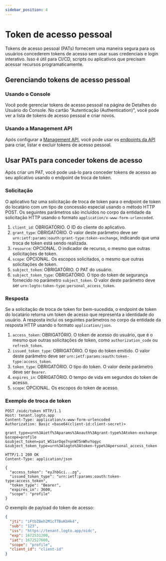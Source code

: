 ```yaml
---
sidebar_position: 4
---
```


# Token de acesso pessoal

Tokens de acesso pessoal (PATs) fornecem uma maneira segura para os usuários concederem tokens de acesso sem usar suas credenciais e login interativo. Isso é útil para CI/CD, scripts ou aplicativos que precisam acessar recursos programaticamente.

## Gerenciando tokens de acesso pessoal

### Usando o Console

Você pode gerenciar tokens de acesso pessoal na página de Detalhes do Usuário do Console. No cartão "Autenticação (Authentication)", você pode ver a lista de tokens de acesso pessoal e criar novos.

### Usando a Management API

Após configurar a [Management API](/integrate-logto/interact-with-management-api/), você pode usar os [endpoints da API](https://openapi.logto.io/operation/operation-listuserpersonalaccesstokens) para criar, listar e excluir tokens de acesso pessoal.

## Usar PATs para conceder tokens de acesso

Após criar um PAT, você pode usá-lo para conceder tokens de acesso ao seu aplicativo usando o endpoint de troca de token.

### Solicitação

O aplicativo faz uma solicitação de troca de token para o endpoint de token do locatário com um tipo de concessão especial usando o método HTTP POST. Os seguintes parâmetros são incluídos no corpo da entidade da solicitação HTTP usando o formato `application/x-www-form-urlencoded`.

1. `client_id`: OBRIGATÓRIO. O ID do cliente do aplicativo.
2. `grant_type`: OBRIGATÓRIO. O valor deste parâmetro deve ser `urn:ietf:params:oauth:grant-type:token-exchange`, indicando que uma troca de token está sendo realizada.
3. `resource`: OPCIONAL. O indicador de recurso, o mesmo que outras solicitações de token.
4. `scope`: OPCIONAL. Os escopos solicitados, o mesmo que outras solicitações de token.
5. `subject_token`: OBRIGATÓRIO. O PAT do usuário.
6. `subject_token_type`: OBRIGATÓRIO. O tipo do token de segurança fornecido no parâmetro `subject_token`. O valor deste parâmetro deve ser `urn:logto:token-type:personal_access_token`.

### Resposta

Se a solicitação de troca de token for bem-sucedida, o endpoint de token do locatário retorna um token de acesso que representa a identidade do usuário. A resposta inclui os seguintes parâmetros no corpo da entidade da resposta HTTP usando o formato `application/json`.

1. `access_token`: OBRIGATÓRIO. O token de acesso do usuário, que é o mesmo que outras solicitações de token, como `authorization_code` ou `refresh_token`.
2. `issued_token_type`: OBRIGATÓRIO. O tipo do token emitido. O valor deste parâmetro deve ser `urn:ietf:params:oauth:token-type:access_token`.
3. `token_type`: OBRIGATÓRIO. O tipo do token. O valor deste parâmetro deve ser `Bearer`.
4. `expires_in`: OBRIGATÓRIO. O tempo de vida em segundos do token de acesso.
5. `scope`: OPCIONAL. Os escopos do token de acesso.

### Exemplo de troca de token

```
POST /oidc/token HTTP/1.1
Host: tenant.logto.app
Content-Type: application/x-www-form-urlencoded
Authorization: Basic <base64(client-id:client-secret)>

grant_type=urn%3Aietf%3Aparams%3Aoauth%3Agrant-type%3Atoken-exchange
&scope=profile
&subject_token=pat_W51arOqe7nynW75nWhvYogyc
&subject_token_type=urn%3Alogto%3Atoken-type%3Apersonal_access_token
```

```
HTTP/1.1 200 OK
Content-Type: application/json

{
  "access_token": "eyJhbGci...zg",
  "issued_token_type": "urn:ietf:params:oauth:token-type:access_token",
  "token_type": "Bearer",
  "expires_in": 3600,
  "scope": "profile"
}
```

O exemplo de payload do token de acesso:

```json
{
  "jti": "iFtbZBeh2M1cTTBuKbHk4",
  "sub": "123",
  "iss": "https://tenant.logto.app/oidc",
  "exp": 1672531200,
  "iat": 1672527600,
  "scope": "profile",
  "client_id": "client-id"
}
```
